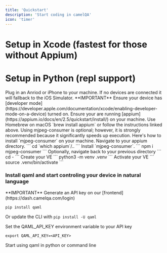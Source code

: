 ```yaml
---
title: 'Quickstart'
description: 'Start coding in camelQA'
icon: 'timer'
---
```


# Setup in Xcode (fastest for those without Appium)



# Setup in Python (repl support)

<AccordionGroup>
  <Accordion icon="mobile" title="Plug in a phone">
    Plug in an Anriod or iPhone to your machine. If no devices are connected it will fallback to the iOS Simulator.
  <Info>
  **IMPORTANT** Ensure your device has [developer mode](https://developer.apple.com/documentation/xcode/enabling-developer-mode-on-a-device) turned on. 
  </Info>

  </Accordion>
  <Accordion icon="rectangle-terminal" title="Run Appium in your terminal">
    Ensure your are running [appium](https://appium.io/docs/en/2.5/quickstart/install/) on your machine.
	  Use Homebrew on macOS `brew install appium` or follow the instructions linked above.
	  
  </Accordion>
  <Accordion icon="rectangle-terminal" title="Ensure you have mjpeg-consumer on your machine">
    Using mjpeg-consumer is optional; however, it is strongly recommended because it significantly speeds up execution.
    Here's how to install `mjpeg-consumer` on your machine. Navigate to your appium directory.
    ```
    cd `which appium`/..
    ```
    Install `mjpeg-consumer`.
    ```
    npm i mjpeg-consumer
    ```
    Optionally, navigate back to your previous directory
    ```
    cd -
    ```
  </Accordion>
  <Accordion icon="rectangle-terminal" title="Spin up your virtual environment">
    Create your VE 
    ```
    python3 -m venv .venv
    ```
    Activate your VE
    ```
    source .venv/bin/activate
    ```
  </Accordion>
</AccordionGroup>


### Install qaml and start controling your device in natural language

<Info>
  **IMPORTANT** Generate an API key on our [frontend](https://dash.camelqa.com/login)
</Info>

```
pip install qaml
```

Or update the CLI with `pip install -U qaml`

Set the QAML_API_KEY environment variable to your API key
```
export QAML_API_KEY=<API_KEY>
```
Start using qaml in python or command line
